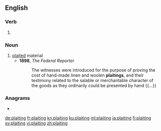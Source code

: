 ==English==

===Verb===
{{head|en|present participle}}

# {{present participle of|plait|lang=en|nocat=1}}

===Noun===
{{en-noun}}

# [[plait]]ed material
#* '''1898''', ''The Federal Reporter''
#*: The witnesses were introduced for the purpose of proving the cost of hand-made linen and woolen '''plaitings''', and their testimony related to the salable or merchantable character of the goods as they ordinarily could be presented by hand {{...}}

===Anagrams===
* {{l|en|pig Latin}}

[[de:plaiting]]
[[fr:plaiting]]
[[kn:plaiting]]
[[ku:plaiting]]
[[ml:plaiting]]
[[ja:plaiting]]
[[fi:plaiting]]
[[sv:plaiting]]
[[vi:plaiting]]
[[zh:plaiting]]